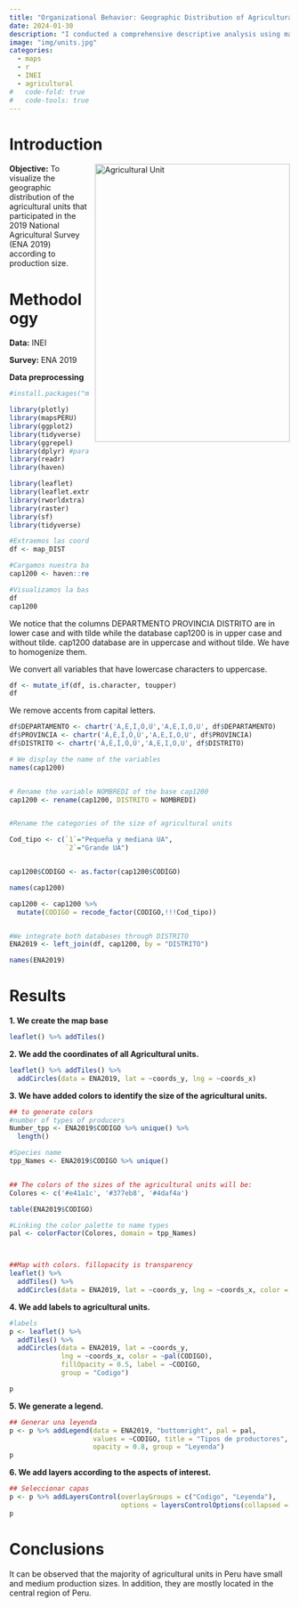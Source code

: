 ```yaml
---
title: "Organizational Behavior: Geographic Distribution of Agricultural Units in Peru"
date: 2024-01-30
description: "I conducted a comprehensive descriptive analysis using maps in RStudio, leveraging data from the 2019 National Agricultural Survey (ENA). The dataset was sourced from the National Institute of Statistics and Informatics (INEI) repository, providing a rich foundation for insightful spatial exploration and visualization."
image: "img/units.jpg"
categories:
  - maps
  - r
  - INEI
  - agricultural
#   code-fold: true
#   code-tools: true
---
```


# Introduction

<!-- Adjust size using width and height attributes -->
<img src="img/units.jpg" alt="Agricultural Unit" width="350" height="500" style="float:right; margin: 0 0 10px 10px;">

**Objective:** To visualize the geographic distribution of the agricultural units that participated in the 2019 National Agricultural Survey (ENA 2019) according to production size.


# Methodology

**Data:** INEI

**Survey:** ENA 2019

**Data preprocessing**


```r

#install.packages("mapsPERU")

library(plotly)
library(mapsPERU)
library(ggplot2)
library(tidyverse)
library(ggrepel)
library(dplyr) #para utilizar mutate
library(readr)
library(haven)

library(leaflet)
library(leaflet.extras)
library(rworldxtra)
library(raster)
library(sf)
library(tidyverse)

#Extraemos las coordenadas del paquete mapsPERU distrito
df <- map_DIST

#Cargamos nuestra base de datos
cap1200 <- haven::read_sav("data/20_Cap1200.sav")

#Visualizamos la base de datos
df
cap1200

```

We notice that the columns DEPARTMENTO PROVINCIA DISTRITO are in lower case and with tilde while the database cap1200 is in upper case and without tilde. cap1200 database are in uppercase and without tilde. We have to homogenize them.


We convert all variables that have lowercase characters to uppercase.

```r

df <- mutate_if(df, is.character, toupper)
df
```


We remove accents from capital letters.
```r

df$DEPARTAMENTO <- chartr('Á,É,Í,Ó,Ú','A,E,I,O,U', df$DEPARTAMENTO)
df$PROVINCIA <- chartr('Á,É,Í,Ó,Ú','A,E,I,O,U', df$PROVINCIA)
df$DISTRITO <- chartr('Á,É,Í,Ó,Ú','A,E,I,O,U', df$DISTRITO)

```



```r
# We display the name of the variables
names(cap1200)


# Rename the variable NOMBREDI of the base cap1200
cap1200 <- rename(cap1200, DISTRITO = NOMBREDI)


#Rename the categories of the size of agricultural units

Cod_tipo <- c(`1`="Pequeña y mediana UA",
              `2`="Grande UA")


cap1200$CODIGO <- as.factor(cap1200$CODIGO)

names(cap1200)

cap1200 <- cap1200 %>% 
  mutate(CODIGO = recode_factor(CODIGO,!!!Cod_tipo))


#We integrate both databases through DISTRITO
ENA2019 <- left_join(df, cap1200, by = "DISTRITO")

names(ENA2019)

```


# Results

**1. We create the map base**

```r
leaflet() %>% addTiles()
```


**2. We add the coordinates of all Agricultural units.**

```r
leaflet() %>% addTiles() %>% 
  addCircles(data = ENA2019, lat = ~coords_y, lng = ~coords_x)
```



**3. We have added colors to identify the size of the agricultural units.**

```r
## to generate colors
#number of types of producers
Number_tpp <- ENA2019$CODIGO %>% unique() %>% 
  length()

#Species name
tpp_Names <- ENA2019$CODIGO %>% unique()


## The colors of the sizes of the agricultural units will be:
Colores <- c('#e41a1c', '#377eb8', '#4daf4a')

table(ENA2019$CODIGO)

#Linking the color palette to name types
pal <- colorFactor(Colores, domain = tpp_Names)



##Map with colors. fillopacity is transparency
leaflet() %>% 
  addTiles() %>% 
  addCircles(data = ENA2019, lat = ~coords_y, lng = ~coords_x, color = ~pal(CODIGO), fillOpacity = 0.5)


```



**4. We add labels to agricultural units.**

```r
#labels
p <- leaflet() %>% 
  addTiles() %>% 
  addCircles(data = ENA2019, lat = ~coords_y, 
             lng = ~coords_x, color = ~pal(CODIGO),
             fillOpacity = 0.5, label = ~CODIGO, 
             group = "Codigo")

p
```



**5. We generate a legend.**

```r
## Generar una leyenda
p <- p %>% addLegend(data = ENA2019, "bottomright", pal = pal, 
                     values = ~CODIGO, title = "Tipos de productores", 
                     opacity = 0.8, group = "Leyenda")
p
```



**6. We add layers according to the aspects of interest.**

```r
## Seleccionar capas
p <- p %>% addLayersControl(overlayGroups = c("Codigo", "Leyenda"), 
                            options = layersControlOptions(collapsed = F))
p

```




# Conclusions

It can be observed that the majority of agricultural units in Peru have small and medium production sizes. In addition, they are mostly located in the central region of Peru.
